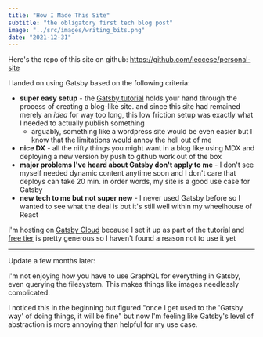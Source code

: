 ```yaml
---
title: "How I Made This Site"
subtitle: "the obligatory first tech blog post"
image: "../src/images/writing_bits.png"
date: "2021-12-31"
---
```


Here's the repo of this site on github: https://github.com/leccese/personal-site

I landed on using Gatsby based on the following criteria:

- **super easy setup** - the [Gatsby tutorial](https://www.gatsbyjs.com/docs/tutorial/) holds your hand through the process of creating a blog-like site. and since this site had remained merely an _idea_ for way too long, this low friction setup was exactly what I needed to actually publish something
  - arguably, something like a wordpress site would be even easier but I know that the limitations would annoy the hell out of me
- **nice DX** - all the nifty things you might want in a blog like using MDX and deploying a new version by push to github work out of the box
- **major problems I've heard about Gatsby don't apply to me** - I don't see myself needed dynamic content anytime soon and I don't care that deploys can take 20 min. in order words, my site is a good use case for Gatsby
- **new tech to me but not super new** - I never used Gatsby before so I wanted to see what the deal is but it's still well within my wheelhouse of React

I'm hosting on [Gatsby Cloud](https://www.gatsbyjs.com/products/cloud/) because I set it up as part of the tutorial and [free tier](https://www.gatsbyjs.com/pricing#plan-FREE) is pretty generous so I haven't found a reason not to use it yet

---

Update a few months later: 

I'm not enjoying how you have to use GraphQL for everything in Gatsby, even querying the filesystem. This makes things like images needlessly complicated.  

I noticed this in the beginning but figured "once I get used to the 'Gatsby way' of doing things, it will be fine" but now I'm feeling like Gatsby's level of abstraction is more annoying than helpful for my use case. 
